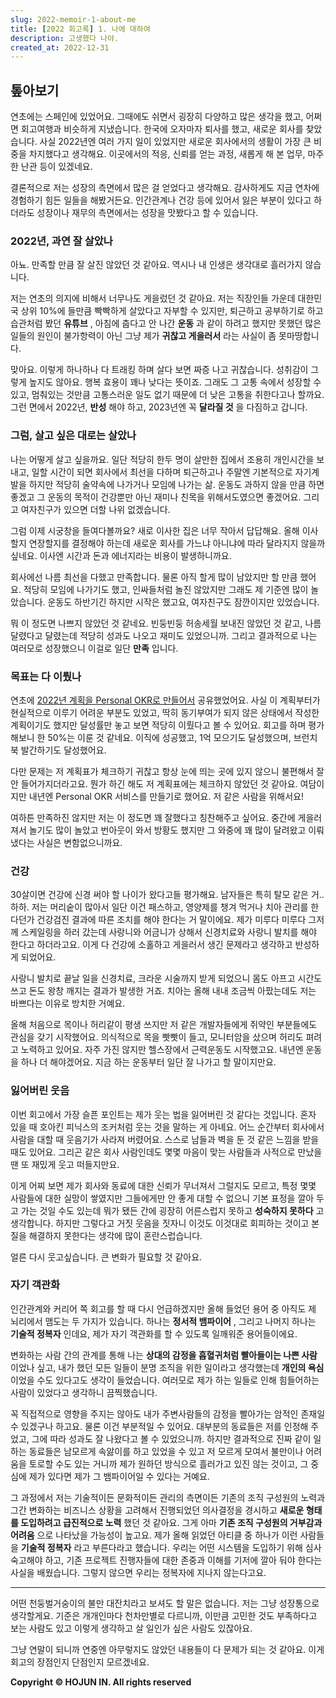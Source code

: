 ```yaml
---
slug: 2022-memoir-1-about-me
title: [2022 회고록] 1. 나에 대하여
description: 고생했다 나야.
created_at: 2022-12-31
---
```


## 톺아보기

연초에는 스페인에 있었어요. 그때에도 쉬면서 굉장히 다양하고 많은 생각을 했고, 어쩌면 회고여행과 비슷하게 지냈습니다. 한국에 오자마자
퇴사를 했고, 새로운 회사를 찾았습니다. 사실 2022년엔 여러 가지 일이 있었지만 새로운 회사에서의 생활이 가장 큰 비중을 차지했다고
생각해요. 이곳에서의 적응, 신뢰를 얻는 과정, 새롭게 해 본 업무, 마주한 난관 등이 있겠네요.

결론적으로 저는 성장의 측면에서 많은 걸 얻었다고 생각해요. 감사하게도 지금 연차에 경험하기 힘든 일들을 해봤거든요. 인간관계나 건강 등에
있어서 잃은 부분이 있다고 하더라도 성장이나 재무의 측면에서는 성장을 맛봤다고 할 수 있습니다.

### 2022년, 과연 잘 살았나

아뇨. 만족할 만큼 잘 살진 않았던 것 같아요. 역시나 내 인생은 생각대로 흘러가지 않습니다.

저는 연초의 의지에 비해서 너무나도 게을렀던 것 같아요. 저는 직장인들 가운데 대한민국 상위 10%에 들만큼 빡빡하게 살았다고 자부할 수
있지만, 퇴근하고 공부하기로 하고 습관처럼 봤던 **유튜브** , 아침에 춥다고 안 나간 **운동** 과 같이 하려고 했지만 못했던 많은
일들의 원인이 불가항력이 아닌 그냥 제가 **귀찮고 게을러서** 라는 사실이 좀 못마땅합니다.

맞아요. 이렇게 하나하나 다 트래킹 하며 살다 보면 짜증 나고 귀찮습니다. 성취감이 그렇게 높지도 않아요. 행복 효용이 꽤나 낮다는 뜻이죠.
그래도 그 고통 속에서 성장할 수 있고, 멈춰있는 것만큼 고통스러운 일도 없기 때문에 더 낮은 고통을 취한다고나 할까요. 그런 면에서
2022년, **반성** 해야 하고, 2023년엔 꼭 **달라질 것** 을 다짐하고 갑니다.

### 그럼, 살고 싶은 대로는 살았나

나는 어떻게 살고 싶을까요. 일단 적당히 한두 명이 살만한 집에서 조용히 개인시간을 보내고, 일할 시간이 되면 회사에서 최선을 다하며
퇴근하고나 주말엔 기본적으로 자기계발을 하지만 적당히 술약속에 나가거나 모임에 나가는 삶. 운동도 과하지 않을 만큼 하면 좋겠고 그 운동의
목적이 건강뿐만 아닌 재미나 친목을 위해서도였으면 좋겠어요. 그리고 여자친구가 있으면 더할 나위 없겠습니다.

그럼 이제 시궁창을 들여다볼까요? 새로 이사한 집은 너무 작아서 답답해요. 올해 이사할지 연장할지를 결정해야 하는데 새로운 회사를 가느냐
아니냐에 따라 달라지지 않을까 싶네요. 이사엔 시간과 돈과 에너지라는 비용이 발생하니까요.

회사에선 나름 최선을 다했고 만족합니다. 물론 아직 할게 많이 남았지만 할 만큼 했어요. 적당히 모임에 나가기도 했고, 인싸들처럼 놀진
않았지만 그래도 제 기준엔 많이 놀았습니다. 운동도 하반기긴 하지만 시작은 했고요, 여자친구도 잠깐이지만 있었습니다.

뭐 이 정도면 나쁘지 않았던 것 같네요. 빈둥빈둥 허송세월 보내진 않았던 것 같고, 나름 달렸다고 달렸는데 적당히 성과도 나오고 재미도
있었으니까. 그리고 결과적으로 나는 여러모로 성장했으니 이걸로 일단 **만족** 입니다.

### 목표는 다 이뤘나

연초에 [2022년 계획을 Personal OKR로 만들어서](https://brunch.co.kr/@dlsghwns/16) 공유했었어요.
사실 이 계획부터가 현실적으로 이루기 어려운 부분도 있었고, 딱히 동기부여가 되지 않은 상태에서 작성한 계획이기도 했지만 달성률만 놓고 보면
적당히 이뤘다고 볼 수 있어요. 회고를 하며 평가해보니 한 50%는 이룬 것 같네요. 이직에 성공했고, 1억 모으기도 달성했으며, 브런치 북
발간하기도 달성했어요.

다만 문제는 저 계획표가 체크하기 귀찮고 항상 눈에 띄는 곳에 있지 않으니 불편해서 잘 안 들어가지더라고요. 뭔가 하긴 해도 저 계획표에는
체크하지 않았던 것 같아요. 여담이지만 내년엔 Personal OKR 서비스를 만들기로 했어요. 저 같은 사람을 위해서요!

여하튼 만족하진 않지만 저는 이 정도면 꽤 잘했다고 칭찬해주고 싶어요. 중간에 게을러져서 놀기도 많이 놀았고 번아웃이 와서 방황도 했지만 그
와중에 꽤 많이 달려왔고 이뤄냈다는 사실은 변함없으니까요.

### 건강

30살이면 건강에 신경 써야 할 나이가 왔다고들 평가해요. 남자들은 특히 탈모 같은 거.. 하하. 저는 머리숱이 많아서 일단 이건 패스하고,
영양제를 챙겨 먹거나 치아 관리를 한다던가 건강검진 결과에 따른 조치를 해야 한다는 거 말이에요. 제가 미루다 미루다 그저께 스케일링을 하러
갔는데 사랑니와 어금니가 상해서 신경치료와 사랑니 발치를 해야 한다고 하더라고요. 이게 다 건강에 소홀하고 게을러서 생긴 문제라고 생각하고
반성하게 되었어요.

사랑니 발치로 끝날 일을 신경치료, 크라운 시술까지 받게 되었으니 몸도 아프고 시간도 쓰고 돈도 왕창 깨지는 결과가 발생한 거죠. 치아는
올해 내내 조금씩 아팠는데도 저는 바쁘다는 이유로 방치한 거예요.

올해 처음으로 목이나 허리같이 평생 쓰지만 저 같은 개발자들에게 쥐약인 부분들에도 관심을 갖기 시작했어요. 의식적으로 목을 빳빳이 들고,
모니터암을 샀으며 허리도 펴려고 노력하고 있어요. 자주 가진 않지만 헬스장에서 근력운동도 시작했고요. 내년엔 운동을 하나 더 해야겠어요.
지금 하는 운동부터 일단 잘 나가고 할 말이지만요.

### 잃어버린 웃음

이번 회고에서 가장 슬픈 포인트는 제가 웃는 법을 잃어버린 것 같다는 것입니다. 혼자 있을 때 호아킨 피닉스의 조커처럼 웃는 것을 말하는 게
아녜요. 어느 순간부터 회사에서 사람을 대할 때 웃음기가 사라져 버렸어요. 스스로 남들과 벽을 둔 것 같은 느낌을 받을 때도 있어요. 그리곤
같은 회사 사람인데도 몇몇 마음이 맞는 사람들과 사적으로 만났을 땐 또 재밌게 웃고 떠들지만요.

이게 어찌 보면 제가 회사와 동료에 대한 신뢰가 무너져서 그럴지도 모르고, 특정 몇몇 사람들에 대한 실망이 쌓였지만 그들에게만 안 좋게 대할
수 없으니 기본 표정을 깔아 두고 가는 것일 수도 있는데 뭐가 됐든 간에 굉장히 어른스럽지 못하고 **성숙하지 못하다** 고 생각합니다.
하지만 그렇다고 거짓 웃음을 짓자니 이것도 이것대로 회피하는 것이고 본질을 해결하지 못한다는 생각에 많이 혼란스럽습니다.

얼른 다시 웃고싶습니다. 큰 변화가 필요할 것 같아요.

### 자기 객관화

인간관계와 커리어 쪽 회고를 할 때 다시 언급하겠지만 올해 들었던 용어 중 아직도 제 뇌리에서 맴도는 두 가지가 있습니다. 하나는 **정서적
뱀파이어** , 그리고 나머지 하나는 **기술적 정복자** 인데요, 제가 자기 객관화를 할 수 있도록 일깨워준 용어들이에요.

변화하는 사람 간의 관계를 통해 나는 **상대의 감정을 흡혈귀처럼 빨아들이는 나쁜 사람** 이었나 싶고, 내가 했던 모든 일들이 분명 조직을
위한 일이라고 생각했는데 **개인의 욕심** 이었을 수도 있다고도 생각이 들었습니다. 여러모로 제가 하는 일들로 인해 힘들어하는 사람이
있었다고 생각하니 끔찍했습니다.

꼭 직접적으로 영향을 주지는 않아도 내가 주변사람들의 감정을 빨아가는 암적인 존재일 수 있겠구나 하고요. 물론 이건 부분적일 수 있어요.
대부분의 동료들은 저를 인정해 주었고, 그에 따라 성과도 잘 나왔다고 볼 수 있었으니까. 하지만 결과적으로 진짜 같이 일하는 동료들은
남모르게 속앓이를 하고 있었을 수 있고 저 모르게 모여서 불만이나 어려움을 토로할 수도 있는 거니까 제가 원하던 방식으로 흘러가고 있진 않는
것이고, 그 중심에 제가 있다면 제가 그 뱀파이어일 수 있다는 거예요.

그 과정에서 저는 기술적이든 문화적이든 관리의 측면이든 기존의 조직 구성원의 노력과 그간 변화하는 비즈니스 상황을 고려해서 진행되었던
의사결정을 경시하고 **새로운 형태를 도입하려고 급진적으로 노력** 했던 것 같아요. 그게 아마 **기존 조직 구성원의 거부감과 어려움**
으로 나타났을 가능성이 높고요. 제가 올해 읽었던 아티클 중 하나가 이런 사람들을 **기술적 정복자** 라고 부른다라고 했습니다. 우리는
어떤 시스템을 도입하기 위해 심사숙고해야 하고, 기존 프로젝트 진행자들에 대한 존중과 이해를 기저에 깔아 둬야 한다는 사실을 배웠습니다.
그렇지 않으면 우리는 정복자에 지나지 않는다고요.

---

어떤 천둥벌거숭이의 불만 대잔치라고 보셔도 할 말은 없습니다. 저는 그냥 성장통으로 생각할게요. 기준은 개개인마다 천차만별로 다르니까,
이만큼 고민한 것도 부족하다고 보는 사람도 있고 이렇게 생각하고 살 일인가 싶은 사람도 있잖아요.

그냥 연말이 되니까 연중엔 아무렇지도 않았던 내용들이 다 문제가 되는 것 같아요. 이게 회고의 장점인지 단점인지 모르겠네요.


**Copyright © HOJUN IN. All rights reserved**